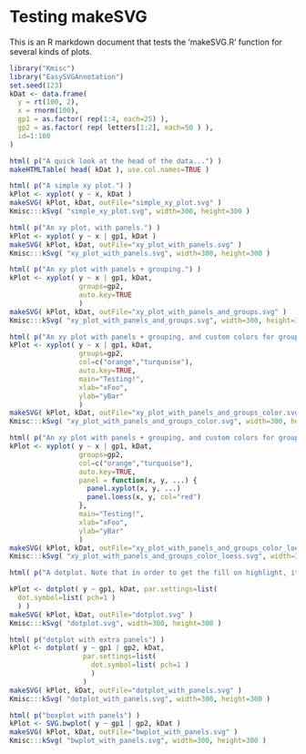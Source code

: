 Testing makeSVG
========================================================

This is an R markdown document that tests the 'makeSVG.R' function for several kinds of plots.

```r
library("Kmisc")
library("EasySVGAnnotation")
set.seed(123)
kDat <- data.frame(
  y = rt(100, 2),
  x = rnorm(100),
  gp1 = as.factor( rep(1:4, each=25) ),
  gp2 = as.factor( rep( letters[1:2], each=50 ) ),
  id=1:100
)

html( p("A quick look at the head of the data...") )
makeHTMLTable( head( kDat ), use.col.names=TRUE )

html( p("A simple xy plot.") )
kPlot <- xyplot( y ~ x, kDat )
makeSVG( kPlot, kDat, outFile="simple_xy_plot.svg" )
Kmisc:::kSvg( "simple_xy_plot.svg", width=300, height=300 )

html( p("An xy plot, with panels.") )
kPlot <- xyplot( y ~ x | gp1, kDat )
makeSVG( kPlot, kDat, outFile="xy_plot_with_panels.svg" )
Kmisc:::kSvg( "xy_plot_with_panels.svg", width=300, height=300 )

html( p("An xy plot with panels + grouping.") )
kPlot <- xyplot( y ~ x | gp1, kDat,
                 groups=gp2,
                 auto.key=TRUE
                 )
makeSVG( kPlot, kDat, outFile="xy_plot_with_panels_and_groups.svg" )
Kmisc:::kSvg( "xy_plot_with_panels_and_groups.svg", width=300, height=300 )

html( p("An xy plot with panels + grouping, and custom colors for groups.") )
kPlot <- xyplot( y ~ x | gp1, kDat,
                 groups=gp2,
                 col=c("orange","turquoise"),
                 auto.key=TRUE,
                 main="Testing!",
                 xlab="xFoo",
                 ylab="yBar"
                 )
makeSVG( kPlot, kDat, outFile="xy_plot_with_panels_and_groups_color.svg" )
Kmisc:::kSvg( "xy_plot_with_panels_and_groups_color.svg", width=300, height=300 )

html( p("An xy plot with panels + grouping, and custom colors for groups, and smoothers.") )
kPlot <- xyplot( y ~ x | gp1, kDat,
                 groups=gp2,
                 col=c("orange","turquoise"),
                 auto.key=TRUE,
                 panel = function(x, y, ...) {
                   panel.xyplot(x, y, ...)
                   panel.loess(x, y, col="red")
                 },
                 main="Testing!",
                 xlab="xFoo",
                 ylab="yBar"
                 )
makeSVG( kPlot, kDat, outFile="xy_plot_with_panels_and_groups_color_loess.svg" )
Kmisc:::kSvg( "xy_plot_with_panels_and_groups_color_loess.svg", width=300, height=300 )

html( p("A dotplot. Note that in order to get the fill on highlight, it is necessary to specify a 'hollow' pch.") )

kPlot <- dotplot( y ~ gp1, kDat, par.settings=list(
  dot.symbol=list( pch=1 )
  ) )
makeSVG( kPlot, kDat, outFile="dotplot.svg" )
Kmisc:::kSvg( "dotplot.svg", width=300, height=300 )

html( p("dotplot with extra panels") )
kPlot <- dotplot( y ~ gp1 | gp2, kDat,
                  par.settings=list(
                    dot.symbol=list( pch=1 )
                    )
                  )
makeSVG( kPlot, kDat, outFile="dotplot_with_panels.svg" )
Kmisc:::kSvg( "dotplot_with_panels.svg", width=300, height=300 )

html( p("boxplot with panels") )
kPlot <- SVG.bwplot( y ~ gp1 | gp2, kDat )
makeSVG( kPlot, kDat, outFile="bwplot_with_panels.svg" )
Kmisc:::kSvg( "bwplot_with_panels.svg", width=300, height=300 )


```
